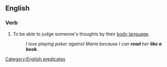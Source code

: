 ==English==

===Verb===
{{head|en|verb|head=to [[read]] (someone) [[like]] [[a]] [[book]]}}

# {{simile}} To be able to judge someone's thoughts by their [[body language]].
#: ''I love playing poker against Maria because I can '''read''' her '''like a book'''.''

[[Category:English predicates]]